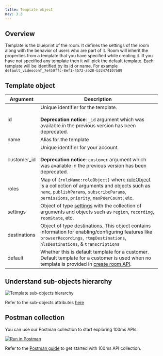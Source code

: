 ```yaml
---
title: Template object
nav: 3.3
---
```


## Overview

Template is the blueprint of the room. It defines the settings of the room along with the behavior of users who are part of it.
Room will inherit the properties from a template that you have specified while creating it. If you have not specified any template then it will pick the default template.
Each template will be identified by its id or name. For example `default_videoconf_7e450ffc-8ef1-4572-ab28-b32474107b89`

<EndpointRequest title="https://api.100ms.live/v2/templates" />

## Template object

| Argument     | Description                                                                                                                                                                                                                                                 |
| ------------ | ----------------------------------------------------------------------------------------------------------------------------------------------------------------------------------------------------------------------------------------------------------- |
| id           | Unique identifier for the template. <br/><br/> **Deprecation notice**: `_id` argument which was available in the previous version has been deprecated.                                                                                                      |
| name         | Alias for the template                                                                                                                                                                                                                                      |
| customer_id  | Unique identifier for your account. <br/><br/> **Deprecation notice**: `customer` argument which was available in the previous version has been deprecated.                                                                                                 |
| roles        | Map of `{roleName:roleObject}` where [roleObject](/server-side/v2/policy/create-template-via-api#roles-object) is a collection of arguments and objects such as `name`, `publishParams`, `subscribeParams`, `permissions`, `priority`, `maxPeerCount`, etc. |
| settings     | Object of type [settings](/server-side/v2/policy/create-template-via-api#settings-object) with the collection of arguments and objects such as `region`, `recording`, `roomState`, etc.                                                                     |
| destinations | Object of type [destinations](/server-side/v2/policy/create-template-via-api#destinations-object). This object contains information for enabling/configuring features like `browserRecordings`, `rtmpDestinations`, `hlsDestinations`, & `transcriptions`   |
| default      | Whether this is default template for a customer. Default template for a customer is used when no template is provided in [create room API](/server-side/v2/Rooms/create-via-api).                                                                           |

## Understand sub-objects hierarchy

![Template sub-objects hierarchy](/docs/v2/template-object-hierarchy.png)

Refer to the sub-objects attributes [here](/server-side/v2/policy/create-template-via-api#main-arguments)

## Postman collection

You can use our Postman collection to start exploring 100ms APIs.

[![Run in Postman](https://run.pstmn.io/button.svg)](https://god.gw.postman.com/run-collection/22726679-47dcd974-29d5-4965-a35b-bf9b74a8b25a?action=collection%2Ffork&collection-url=entityId%3D22726679-47dcd974-29d5-4965-a35b-bf9b74a8b25a%26entityType%3Dcollection%26workspaceId%3Dd9145dd6-337b-4761-81d6-21a30b4147a2)

Refer to the [Postman guide](/server-side/v2/introduction/postman-guide) to get started with 100ms API collection.
